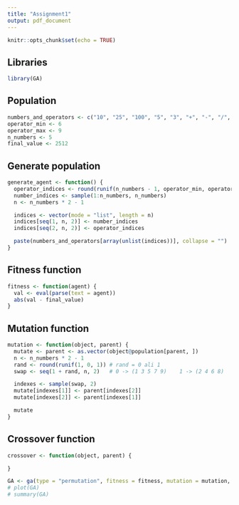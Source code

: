 ---
title: "Assignment1"
output: pdf_document
---

```{r setup, include=FALSE}
knitr::opts_chunk$set(echo = TRUE)
```
## Libraries
```{r}
library(GA)
```

## Population
```{r}
numbers_and_operators <- c("10", "25", "100", "5", "3", "+", "-", "/", "*")
operator_min <- 6
operator_max <- 9
n_numbers <- 5
final_value <- 2512
```

## Generate population
```{r}
generate_agent <- function() {
  operator_indices <- round(runif(n_numbers - 1, operator_min, operator_max))
  number_indices <- sample(1:n_numbers, n_numbers)
  n <- n_numbers * 2 - 1

  indices <- vector(mode = "list", length = n)
  indices[seq(1, n, 2)] <- number_indices
  indices[seq(2, n, 2)] <- operator_indices

  paste(numbers_and_operators[array(unlist(indices))], collapse = "")
}
```

## Fitness function
```{r}
fitness <- function(agent) {
  val <- eval(parse(text = agent))
  abs(val - final_value)
}
```

## Mutation function
```{r}
mutation <- function(object, parent) {
  mutate <- parent <- as.vector(object@population[parent, ])
  n <- n_numbers * 2 - 1
  rand <- round(runif(1, 0, 1)) # rand = 0 ali 1
  swap <- seq(1 + rand, n, 2)   # 0 -> (1 3 5 7 9)    1 -> (2 4 6 8)

  indexes <- sample(swap, 2)
  mutate[indexes[1]] <- parent[indexes[2]]
  mutate[indexes[2]] <- parent[indexes[1]]

  mutate
}
```

## Crossover function
```{r}
crossover <- function(object, parent) {

}
```

```{r}
GA <- ga(type = "permutation", fitness = fitness, mutation = mutation, lower = 1, upper = 9)
# plot(GA)
# summary(GA)
```